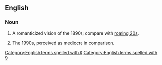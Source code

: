 ==English==
===Noun===
{{en-noun|-}}

#A romanticized vision of the 1890s; compare with [[roaring 20s]].
#{{derogatory}} The 1990s, perceived as mediocre in comparison.
[[Category:English terms spelled with 0]]

[[Category:English terms spelled with 9]]